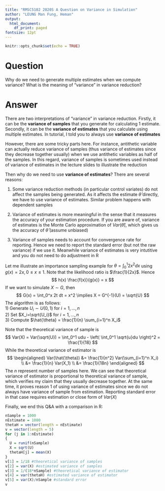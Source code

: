```yaml
---
title: "RMSC5102 2020S A Question on Variance in Simulation"
author: "LEUNG Man Fung, Heman"
output:
  html_document:
    df_print: paged
fontsize: 12pt
---
```


```r
knitr::opts_chunk$set(echo = TRUE)
```

# Question
Why do we need to generate multiple estimates when we compute variance? What is the meaning of "variance" in variance reduction?

# Answer
There are two interpretations of "variance" in variance reduction. Firstly, it can be the **variance of samples** that you generate for calculating 1 estimate. Secondly, it can be the **variance of estimates** that you calculate using multiple estimates. In tutorial, I told you to always use **variance of estimates**  

However, there are some tricky parts here. For instance, antithetic variable can actually reduce variance of samples (thus variance of estimates since they decrease together usually) when we use antithetic variables as half of the samples. In this regard, variance of samples is sometimes used instead of variance of estimates in the lecture slides to illustrate the reduction  

Then why do we need to use **variance of estimates**? There are several reasons:  

1) Some variance reduction methods (in particular control variates) do not affect the samples being generated. As it affects the estimate $\hat{\theta}$ directly, we have to use variance of estimates. Similar problem happens with dependent samples  

2) Variance of estimates is more meaningful in the sense that it measures the accuracy of your estimation procedure. If you are aware of, variance of estimates is the Monte Carlo approximation of $Var(\hat{\theta})$, which gives us the accuracy of $\hat{\theta}$ (assume unbiased)  

3) Variance of samples needs to account for convergence rate for reporting. Hence we need to report the standard error (but not the raw variance) if we use it. Meanwhile variance of estimates is very intutitive and you do not need to do adjustment in R  

Let me illustrate an importance sampling example for $\theta = \int_0^1 2x^2 dx$ using $g(x)=2x, 0 \leq x \leq 1$. Note that the likelihood ratio is $\frac{1}{2x}$. Hence
$$
h(x) \frac{f(x)}{g(x)} = x
$$
If we want to simulate $X \sim G$, then
$$
G(x) = \int_0^x 2t dt = x^2 \implies
X = G^{-1}(U) = \sqrt{U}
$$
The algorithm is as follows:  
1) Generate $U_i \sim U(0,1)$ for $i=1,...,n$  
2) Set $X_i=\sqrt{U_i}$ for $i=1,...,n$  
3) Compute $\hat{\theta} = \frac{1}{n} \sum_{i=1}^n X_i$  

Note that the theoretical variance of sample is
$$
Var(X) = Var(\sqrt{U}) = \int_0^1 udu - \left( \int_0^1 \sqrt{u}du \right)^2 = \frac{1}{18}
$$
While the theoretical variance of estimator is
$$
\begin{aligned}
Var(\hat{\theta}) &= \frac{1}{n^2} Var(\sum_{i=1}^n X_i) \\
&= \frac{1}{n} Var(X_1) \\
&= \frac{1}{18n}
\end{aligned}
$$
The $n$ represent number of samples here. We can see that theoretical variance of estimator is proportional to theoretical variance of sample, which verifies my claim that they usually decrease together. At the same time, it proves reason 1 of using variance of estimates since we do not always have variance of sample from estimation. Reporting standard error in that case requires estimation or close form of $Var(X)$

Finally, we end this Q&A with a comparison in R:
```r
nSample = 1000
nEstimate = 1000
thetaH = vector(length = nEstimate)
v = vector(length = 5)
for (j in 1:nEstimate)
{
  U = runif(nSample)
  X = sqrt(U)
  thetaH[j] = mean(X)  
}
v[1] = 1/18 #theoretical variance of samples
v[2] = var(X) #estimated variance of samples
v[3] = 1/(18*nSample) #theoretical variance of estimator
v[4] = var(thetaH) #estimated variance of estimator
v[5] = var(X)/nSample #standard error
v
```